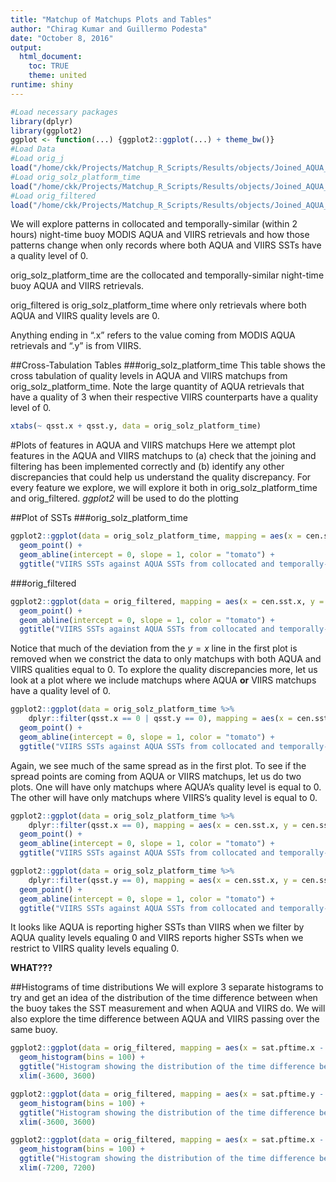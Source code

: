 ```yaml
---
title: "Matchup of Matchups Plots and Tables"
author: "Chirag Kumar and Guillermo Podesta"
date: "October 8, 2016"
output:
  html_document: 
    toc: TRUE
    theme: united
runtime: shiny
---
```

```r
#Load necessary packages
library(dplyr)
library(ggplot2)
ggplot <- function(...) {ggplot2::ggplot(...) + theme_bw()}
#Load Data
#Load orig_j
load("/home/ckk/Projects/Matchup_R_Scripts/Results/objects/Joined_AQUA_VIIRS_Matchups_No_Filtering.Rdata")
#Load orig_solz_platform_time
load("/home/ckk/Projects/Matchup_R_Scripts/Results/objects/Joined_AQUA_and_VIIRS_Matchups_filtered_by_solz_platform_and_timediff.Rdata")
#Load orig_filtered
load("/home/ckk/Projects/Matchup_R_Scripts/Results/objects/Joined_AQUA_and_VIIRS_Matchups_completely_filtered_including_qsst.Rdata")
```

We will explore patterns in collocated and temporally-similar (within 2 hours) night-time buoy MODIS AQUA and VIIRS retrievals and how those patterns change when only records where both AQUA and VIIRS SSTs have a quality level of 0.

orig_solz_platform_time are the collocated and temporally-similar night-time buoy AQUA and VIIRS retrievals.

orig_filtered is orig_solz_platform_time where only retrievals where both AQUA and VIIRS quality levels are 0.

Anything ending in ".x" refers to the value coming from MODIS AQUA retrievals and ".y" is from VIIRS.

##Cross-Tabulation Tables
###orig_solz_platform_time
This table shows the cross tabulation of quality levels in AQUA and VIIRS matchups from orig_solz_platform_time.
Note the large quantity of AQUA retrievals that have a quality of 3 when their respective VIIRS counterparts have a quality level of 0.
```r
xtabs(~ qsst.x + qsst.y, data = orig_solz_platform_time)
```

#Plots of features in AQUA and VIIRS matchups
Here we attempt plot features in the AQUA and VIIRS matchups to (a) check that the joining and filtering has been implemented correctly and (b) identify any other discrepancies that could help us understand the quality discrepancy. For every feature we explore, we will explore it both in orig_solz_platform_time and orig_filtered. *ggplot2* will be used to do the plotting

##Plot of SSTs
###orig_solz_platform_time
```r
ggplot2::ggplot(data = orig_solz_platform_time, mapping = aes(x = cen.sst.x, y = cen.sst.y)) +
  geom_point() +
  geom_abline(intercept = 0, slope = 1, color = "tomato") +
  ggtitle("VIIRS SSTs against AQUA SSTs from collocated and temporally-similar matchups")
```

###orig_filtered

```r
ggplot2::ggplot(data = orig_filtered, mapping = aes(x = cen.sst.x, y = cen.sst.y)) +
  geom_point() +
  geom_abline(intercept = 0, slope = 1, color = "tomato") +
  ggtitle("VIIRS SSTs against AQUA SSTs from collocated and temporally-similar matchups with VIIRS and AQUA quality levels of 0")
```
Notice that much of the deviation from the $y = x$ line in the first plot is removed when we constrict the data to only matchups with both AQUA and VIIRS qualities equal to 0. To explore the quality discrepancies more, let us look at a plot where we include matchups where AQUA **or** VIIRS matchups have a quality level of 0.
```r
ggplot2::ggplot(data = orig_solz_platform_time %>%
    dplyr::filter(qsst.x == 0 | qsst.y == 0), mapping = aes(x = cen.sst.x, y = cen.sst.y)) +
  geom_point() +
  geom_abline(intercept = 0, slope = 1, color = "tomato") +
  ggtitle("VIIRS SSTs against AQUA SSTs from collocated and temporally-similar matchups with either VIIRS or AQUA quality levels equal to 0")
```
Again, we see much of the same spread as in the first plot. To see if the spread points are coming from AQUA or VIIRS matchups, let us do two plots. One will have only matchups where AQUA's quality level is equal to 0. The other will have only matchups where VIIRS's quality level is equal to 0.
```r
ggplot2::ggplot(data = orig_solz_platform_time %>%
    dplyr::filter(qsst.x == 0), mapping = aes(x = cen.sst.x, y = cen.sst.y)) +
  geom_point() +
  geom_abline(intercept = 0, slope = 1, color = "tomato") +
  ggtitle("VIIRS SSTs against AQUA SSTs from collocated and temporally-similar matchups with AQUA quality levels equal to 0")
```

```r
ggplot2::ggplot(data = orig_solz_platform_time %>%
    dplyr::filter(qsst.y == 0), mapping = aes(x = cen.sst.x, y = cen.sst.y)) +
  geom_point() +
  geom_abline(intercept = 0, slope = 1, color = "tomato") +
  ggtitle("VIIRS SSTs against AQUA SSTs from collocated and temporally-similar matchups with VIIRS quality levels equal to 0")
```

It looks like AQUA is reporting higher SSTs than VIIRS when we filter by AQUA quality levels equaling 0 and VIIRS reports higher SSTs when we restrict to VIIRS quality levels equaling 0.

**WHAT???**

##Histograms of time distributions
We will explore 3 separate histograms to try and get an idea of the distribution of the time difference between when the buoy takes the SST measurement and when AQUA and VIIRS do. We will also explore the time difference between AQUA and VIIRS passing over the same buoy.

```r
ggplot2::ggplot(data = orig_filtered, mapping = aes(x = sat.pftime.x - buoy.pftime.x)) +
  geom_histogram(bins = 100) +
  ggtitle("Histogram showing the distribution of the time difference between AQUA retrievals and buoy retrievals") +
  xlim(-3600, 3600)
```


```r
ggplot2::ggplot(data = orig_filtered, mapping = aes(x = sat.pftime.y - buoy.pftime.y)) +
  geom_histogram(bins = 100) +
  ggtitle("Histogram showing the distribution of the time difference between VIIRS retrievals and buoy retrievals") +
  xlim(-3600, 3600)
```


```r
ggplot2::ggplot(data = orig_filtered, mapping = aes(x = sat.pftime.x - sat.pftime.y)) +
  geom_histogram(bins = 100) +
  ggtitle("Histogram showing the distribution of the time difference between AQUA retrievals and VIIRS retrievals") +
  xlim(-7200, 7200)
```